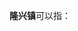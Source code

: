 '''隆兴镇'''可以指：
{{PRC admin/disambig|50/01/17/108/000|51/01/84/114/000|52/03/25/102/000|52/03/30/104/000}}
{{disambig|cat=三字中国镇名消歧义}}